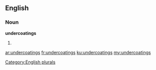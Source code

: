==English==

===Noun===
'''undercoatings'''

# {{plural of|[[undercoating]]}}

[[Category:English plurals]]

[[ar:undercoatings]]
[[fr:undercoatings]]
[[ku:undercoatings]]
[[my:undercoatings]]